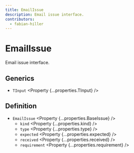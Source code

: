 ```yaml
---
title: EmailIssue
description: Email issue interface.
contributors:
  - fabian-hiller
---
```



# EmailIssue

Email issue interface.

## Generics

- `TInput` <Property {...properties.TInput} />

## Definition

- `EmailIssue` <Property {...properties.BaseIssue} />
  - `kind` <Property {...properties.kind} />
  - `type` <Property {...properties.type} />
  - `expected` <Property {...properties.expected} />
  - `received` <Property {...properties.received} />
  - `requirement` <Property {...properties.requirement} />
